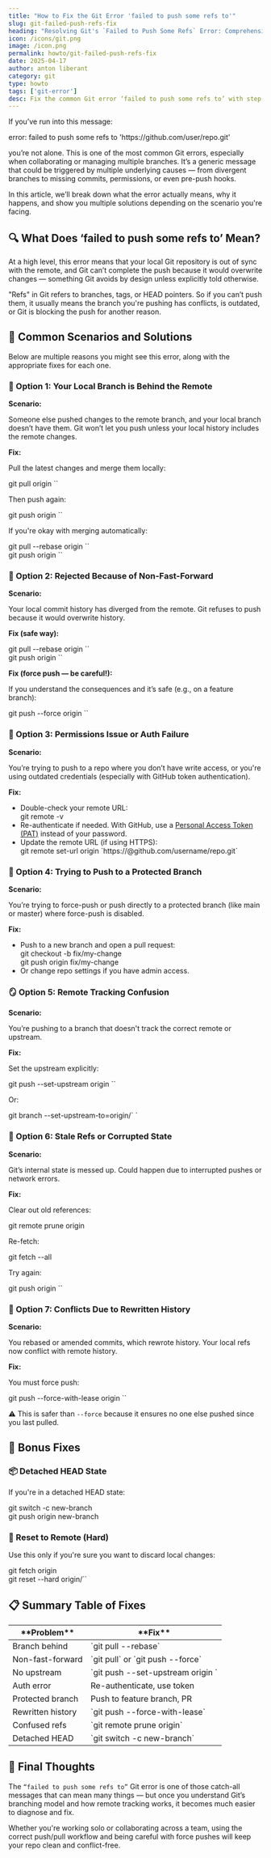```yaml
---
title: "How to Fix the Git Error 'failed to push some refs to'"
slug: git-failed-push-refs-fix
heading: "Resolving Git's `Failed to Push Some Refs` Error: Comprehensive Solutions"
icon: /icons/git.png
image: /icon.png
permalink: howto/git-failed-push-refs-fix
date: 2025-04-17
author: anton liberant
category: git
type: howto
tags: ['git-error']
desc: Fix the common Git error ‘failed to push some refs to’ with step-by-step tips on resolving merge conflicts, force pushing, and updating your local repo quickly.
---
```


If you’ve run into this message:

<div className='code-cmd'>
  error: failed to push some refs to 'https://github.com/user/repo.git'
</div>

you’re not alone. This is one of the most common Git errors, especially when collaborating or managing multiple branches. It’s a generic message that could be triggered by multiple underlying causes — from divergent branches to missing commits, permissions, or even pre-push hooks.

In this article, we’ll break down what the error actually means, why it happens, and show you multiple solutions depending on the scenario you're facing.

## 🔍 What Does ‘failed to push some refs to’ Mean?

At a high level, this error means that your local Git repository is out of sync with the remote, and Git can’t complete the push because it would overwrite changes — something Git avoids by design unless explicitly told otherwise.

"Refs" in Git refers to branches, tags, or HEAD pointers. So if you can’t push them, it usually means the branch you're pushing has conflicts, is outdated, or Git is blocking the push for another reason.

## 🧪 Common Scenarios and Solutions

Below are multiple reasons you might see this error, along with the appropriate fixes for each one.

### 🧯 Option 1: Your Local Branch is Behind the Remote

**Scenario:**

Someone else pushed changes to the remote branch, and your local branch doesn’t have them. Git won’t let you push unless your local history includes the remote changes.

**Fix:**

Pull the latest changes and merge them locally:

<div className="code-cmd">git pull origin `<branch-name>`</div>

Then push again:

<div className="code-cmd">git push origin `<branch-name>`</div>

If you're okay with merging automatically:

<div className="code-cmd">git pull --rebase origin `<branch-name>`</div>
<div className="code-cmd">git push origin `<branch-name>`</div>

### 🧨 Option 2: Rejected Because of Non-Fast-Forward

**Scenario:**

Your local commit history has diverged from the remote. Git refuses to push because it would overwrite history.

**Fix (safe way):**

<div className="code-cmd">git pull --rebase origin `<branch>`</div>
<div className="code-cmd">git push origin `<branch>`</div>

**Fix (force push — be careful!):**

If you understand the consequences and it’s safe (e.g., on a feature branch):

<div className="code-cmd">git push --force origin `<branch>`</div>

### 🔐 Option 3: Permissions Issue or Auth Failure

**Scenario:**

You’re trying to push to a repo where you don’t have write access, or you're using outdated credentials (especially with GitHub token authentication).

**Fix:**

- Double-check your remote URL:
  <div className='code-cmd'>git remote -v</div>
- Re-authenticate if needed. With GitHub, use a [Personal Access Token (PAT)](https://github.com/settings/tokens) instead of your password.
- Update the remote URL (if using HTTPS):
  <div className="code-cmd">git remote set-url origin `https://<token>@github.com/username/repo.git`</div>

### 🧱 Option 4: Trying to Push to a Protected Branch

**Scenario:**

You’re trying to force-push or push directly to a protected branch (like main or master) where force-push is disabled.

**Fix:**

- Push to a new branch and open a pull request:
  <div className='code-cmd'>git checkout -b fix/my-change</div>
  <div className='code-cmd'>git push origin fix/my-change</div>
- Or change repo settings if you have admin access.

### 🪞 Option 5: Remote Tracking Confusion

**Scenario:**

You’re pushing to a branch that doesn't track the correct remote or upstream.

**Fix:**

Set the upstream explicitly:

<div className="code-cmd">git push --set-upstream origin `<branch-name>`</div>

Or:

<div className="code-cmd">git branch --set-upstream-to=origin/`<branch> <branch>`</div>

### 🧹 Option 6: Stale Refs or Corrupted State

**Scenario:**

Git’s internal state is messed up. Could happen due to interrupted pushes or network errors.

**Fix:**

Clear out old references:

<div className='code-cmd'>git remote prune origin</div>

Re-fetch:

<div className='code-cmd'>git fetch --all</div>

Try again:

<div className="code-cmd">git push origin `<branch>`</div>

### 🔗 Option 7: Conflicts Due to Rewritten History

**Scenario:**

You rebased or amended commits, which rewrote history. Your local refs now conflict with remote history.

**Fix:**

You must force push:

<div className="code-cmd">git push --force-with-lease origin `<branch>`</div>

⚠️ This is safer than `--force` because it ensures no one else pushed since you last pulled.

## 🧪 Bonus Fixes

### 📦 Detached HEAD State

If you're in a detached HEAD state:

<div className='code-cmd'>git switch -c new-branch</div>
<div className='code-cmd'>git push origin new-branch</div>

### 🧼 Reset to Remote (Hard)

Use this only if you're sure you want to discard local changes:

<div className="code-cmd">git fetch origin</div>
<div className="code-cmd">git reset --hard origin/`<branch>`</div>

## 📋 Summary Table of Fixes

<table>
  <thead>
    <tr>
      <th>**Problem**</th>
      <th>**Fix**</th>
    </tr>
  </thead>
  <tbody>
    <tr>
      <td>Branch behind</td>
      <td>`git pull --rebase`</td>
    </tr>
    <tr>
      <td>Non-fast-forward</td>
      <td>`git pull` or `git push --force`</td>
    </tr>
    <tr>
      <td>No upstream</td>
      <td>`git push --set-upstream origin <branch>`</td>
    </tr>
    <tr>
      <td>Auth error</td>
      <td>Re-authenticate, use token</td>
    </tr>
    <tr>
      <td>Protected branch</td>
      <td>Push to feature branch, PR</td>
    </tr>
    <tr>
      <td>Rewritten history</td>
      <td>`git push --force-with-lease`</td>
    </tr>
    <tr>
      <td>Confused refs</td>
      <td>`git remote prune origin`</td>
    </tr>
    <tr>
      <td>Detached HEAD</td>
      <td>`git switch -c new-branch`</td>
    </tr>
  </tbody>
</table>

## 🚀 Final Thoughts

The `“failed to push some refs to”` Git error is one of those catch-all messages that can mean many things — but once you understand Git’s branching model and how remote tracking works, it becomes much easier to diagnose and fix.

Whether you're working solo or collaborating across a team, using the correct push/pull workflow and being careful with force pushes will keep your repo clean and conflict-free.
